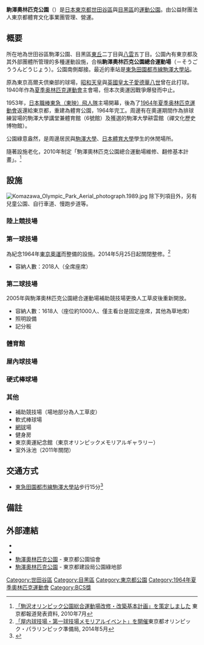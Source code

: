 {{Infobox park
| name = 駒澤奧林匹克公園
| image = Komazawa Gymnasium & Control Tower 2009.jpg
| image_caption = 體育館與管制塔
| location = {{JPN}}[[東京都|東京都]]<br />[[世田谷區|世田谷區]]駒澤公園<br />[[目黑區|目黑區]][[東丘|東丘]]2丁目、[[八雲_(目黑區)|八雲]]5丁目
| type = 運動公園
| area = 413,573.09平方公尺
| equipment = 陸上競技場<br>球技場<br>體育館等
| parking_lot =
| authorized =
| opened =
| manager = 公益財團法人東京都體育文化事業團
| 事務所所在地 =
| coordinates = {{Coord|35|37|32.9|N|139|39|41.8|E|type:landmark|display=inline,title}}
| access = [[東急田園都市線|東急田園都市線]][[駒澤大學站|駒澤大學站]]步行15分
| website = [http://www.tef.or.jp/kopgp/ 駒澤奧林匹克公園官方網站]
}}
'''駒澤奧林匹克公園'''（{{jpn|j=駒沢オリンピック公園|hg=こまざわオリンピックこうえん}}）是[[日本|日本]][[東京都|東京都]][[世田谷區|世田谷區]]與[[目黑區|目黑區]]的[[公園|運動公園]]。由公益財團法人東京都體育文化事業團管理、營運。

== 概要 ==
所在地為世田谷區駒澤公園、目黑區[[東丘|東丘]]二丁目與[[八雲_(目黑區)|八雲]]五丁目。公園內有東京都及其外部團體所管理的多種運動設施，合稱'''駒澤奧林匹克公園總合運動場'''（－そうごううんどうじょう）。公園南側鄰接{{link-ja|深澤House|深沢ハウス}}。最近的車站是[[東急田園都市線|東急田園都市線]][[駒澤大學站|駒澤大學站]]。

原為東京高爾夫倶樂部的球場，[[昭和天皇|昭和天皇]]與[[英國|英國]][[皇太子|皇太子]][[愛德華八世|愛德華八世]]曾在此打球。1940年作為[[1940年夏季奥林匹克運動會|夏季奥林匹克運動會]]主會場，但本次奧運因戰爭爆發而中止。

1953年，[[日本職棒|日本職棒]][[北海道日本火腿鬥士|東急（東映）飛人隊]]主場{{link-ja|駒澤棒球場|駒澤野球場}}開幕，後為了[[1964年夏季奥林匹克運動會|1964年夏季奥林匹克運動會]]返還給東京都，重建為體育公園，1964年完工。周邊有在奧運期間作為排球練習場的駒澤大學講堂兼體育館（6號館）及獲選{{link-ja|東京都選定歷史的建造物|東京都選定歴史的建造物}}的駒澤大學耕雲館（禪文化歷史博物館）。

公園綠意盎然，是周邊居民與[[駒澤大學|駒澤大學]]、[[日本體育大學|日本體育大學]]學生的休閒場所。

隨著設施老化，2010年制定「駒澤奧林匹克公園總合運動場維修、翻修基本計畫」。<ref>[http://www.metro.tokyo.jp/INET/KEIKAKU/2010/07/70k71100.htm 「駒沢オリンピック公園総合運動場改修・改築基本計画」を策定しました] {{webarchive|url=https://web.archive.org/web/20150505020519/http://www.metro.tokyo.jp/INET/KEIKAKU/2010/07/70k71100.htm |date=2015-05-05 }}東京都報道発表資料, 2010年7月</ref>

== 設施 ==
[[File:Komazawa_Olympic_Park_Aerial_photograph.1989.jpg|thumb]]
除下列項目外，另有兒童公園、自行車道、慢跑步道等。

=== 陸上競技場 ===
{{main|駒澤奧林匹克公園總合運動場陸上競技場}}

=== 第一球技場 ===
為紀念1964年[[1964年夏季奥林匹克運動會|東京奧運]]而整備的設施。2014年5月25日起關閉整修。<ref>[http://www.sports-tokyo.info/eventblog/2014/5/BM_14061301.html 「屋内球技場・第一球技場メモリアルイベント」を開催]東京都オリンピック・パラリンピック準備局, 2014年5月</ref>
* 容納人數：2018人（全席座席）

=== 第二球技場 ===
2005年與駒澤奧林匹克公園總合運動場補助競技場更換人工草皮後重新開放。
* 容納人數：1618人（座位約1000人、僅主看台是固定座席，其他為草地席）
* 照明設備
* 記分板

=== 體育館 ===
{{main|駒澤奧林匹克公園總合運動場體育館}}

=== 屋內球技場 ===
{{main|駒澤奧林匹克公園總合運動場屋內球技場}}

=== 硬式棒球場 ===
{{main|駒澤奧林匹克公園總合運動場硬式棒球場}}

=== 其他 ===
* 補助競技場（場地部分為人工草皮）
* 軟式棒球場
* [[網球|網球]]場
* 健身房
* 東京奧運紀念館（東京オリンピックメモリアルギャラリー）
* 室外泳池（2011年關閉）

== 交通方式==
* [[東急田園都市線|東急田園都市線]][[駒澤大學站|駒澤大學站]]步行15分<ref name="access">{{cite web|url=http://www.tef.or.jp/kopgp/access.jsp|title=アクセス|work=公式サイト|accessdate=2013-08-27}}</ref>

== 備註 ==
{{reflist}}

==外部連結==
{{Commonscat|Komazawa Olympic Park}}
* {{Official|www.tef.or.jp/kopgp}}
* {{Twitter|komazawa_park|駒澤奧林匹克公園總合運動場}}
* [http://www.tokyo-park.or.jp/park/format/index040.html 駒澤奧林匹克公園] - 東京都公園協會
* [http://www.kensetsu.metro.tokyo.jp/kouen/kouenannai/park/komazawa_ori.html 駒澤奧林匹克公園] - 東京都建設局公園綠地部

{{世田谷區的町名}}
{{東京都立公園}}
{{DEFAULTSORT:Komazawa Olympic Koen}}
[[Category:世田谷區|Category:世田谷區]]
[[Category:目黑區|Category:目黑區]]
[[Category:東京都公園|Category:東京都公園]]
[[Category:1964年夏季奧林匹克運動會|Category:1964年夏季奧林匹克運動會]]
[[Category:BCS獎|Category:BCS獎]]
